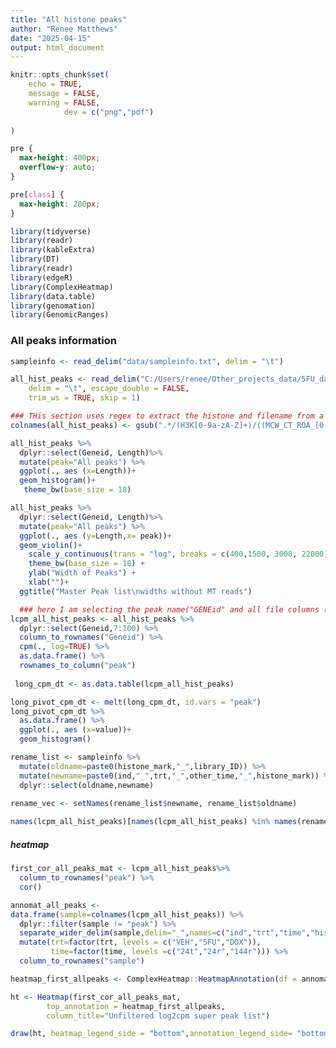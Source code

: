 ```yaml
---
title: "All histone peaks"
author: "Renee Matthews"
date: "2025-04-15"
output: html_document
---
```


```r
knitr::opts_chunk$set(
	echo = TRUE,
	message = FALSE,
	warning = FALSE,
			dev = c("png","pdf")
	
)
```

```css
pre {
  max-height: 400px;
  overflow-y: auto;
}

pre[class] {
  max-height: 200px;
}
```

```r
library(tidyverse)
library(readr)
library(kableExtra)
library(DT)
library(readr)
library(edgeR)
library(ComplexHeatmap)
library(data.table)
library(genomation)
library(GenomicRanges)
```
### All peaks information

```r
sampleinfo <- read_delim("data/sampleinfo.txt", delim = "\t")

all_hist_peaks <- read_delim("C:/Users/renee/Other_projects_data/5FU_data/prelim-data/all_histone_peak_files/all_hist_counts.txt", 
    delim = "\t", escape_double = FALSE, 
    trim_ws = TRUE, skip = 1)

### THis section uses regex to extract the histone and filename from a column title that looks like (../H3K27ac/MCW_CT_ROA_100_noM_final.bam) and returns (H3K27ac_MCW_CT_ROA_100)
colnames(all_hist_peaks) <- gsub(".*/(H3K[0-9a-zA-Z]+)/((MCW_CT_ROA_[0-9]+)).*","\\1_\\2",colnames(all_hist_peaks))
```


```r

all_hist_peaks %>% 
  dplyr::select(Geneid, Length)%>% 
  mutate(peak="All peaks") %>% 
  ggplot(., aes (x=Length))+
  geom_histogram()+
   theme_bw(base_size = 18) 

all_hist_peaks %>% 
  dplyr::select(Geneid, Length)%>% 
  mutate(peak="All peaks") %>% 
  ggplot(., aes (y=Length,x= peak))+
  geom_violin()+
    scale_y_continuous(trans = "log", breaks = c(400,1500, 3000, 22000)) +
    theme_bw(base_size = 18) +
    ylab("Width of Peaks") +
    xlab("")+
  ggtitle("Master Peak list\nwidths without MT reads")


```

```r
  ### here I am selecting the peak name("GENEid" and all file columns (7 to 100) to compute cpm and pivot longer to do histograms of all counts (this part takes awhile, million of rows)
lcpm_all_hist_peaks <- all_hist_peaks %>% 
  dplyr::select(Geneid,7:100) %>% 
  column_to_rownames("Geneid") %>% 
  cpm(., log=TRUE) %>% 
  as.data.frame() %>% 
  rownames_to_column("peak")  
  
 long_cpm_dt <- as.data.table(lcpm_all_hist_peaks)

long_pivot_cpm_dt <- melt(long_cpm_dt, id.vars = "peak")
long_pivot_cpm_dt %>% 
  as.data.frame() %>% 
  ggplot(., aes (x=value))+
  geom_histogram()


```

```r
rename_list <- sampleinfo %>% 
  mutate(oldname=paste0(histone_mark,"_",library_ID)) %>% 
  mutate(newname=paste0(ind,"_",trt,"_",other_time,"_",histone_mark)) %>% 
  dplyr::select(oldname,newname)
  
rename_vec <- setNames(rename_list$newname, rename_list$oldname)

names(lcpm_all_hist_peaks)[names(lcpm_all_hist_peaks) %in% names(rename_vec)] <- rename_vec[names(lcpm_all_hist_peaks)[names(lcpm_all_hist_peaks) %in% names(rename_vec)]]
```
##### heatmap
```r
first_cor_all_peaks_mat <- lcpm_all_hist_peaks%>% 
  column_to_rownames("peak") %>% 
  cor()

annomat_all_peaks <-
data.frame(sample=colnames(lcpm_all_hist_peaks)) %>%
  dplyr::filter(sample != "peak") %>% 
  separate_wider_delim(sample,delim="_",names=c("ind","trt","time","histone"),cols_remove = FALSE) %>% 
  mutate(trt=factor(trt, levels = c("VEH","5FU","DOX")),
         time=factor(time, levels =c("24t","24r","144r"))) %>% 
  column_to_rownames("sample")

heatmap_first_allpeaks <- ComplexHeatmap::HeatmapAnnotation(df = annomat_all_peaks)

ht <- Heatmap(first_cor_all_peaks_mat, 
        top_annotation = heatmap_first_allpeaks,
        column_title="Unfiltered log2cpm super peak list")

draw(ht, heatmap_legend_side = "bottom",annotation_legend_side= "bottom")
```

